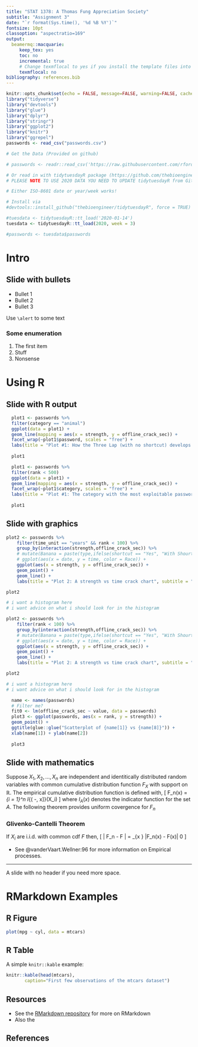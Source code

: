 ```yaml
---
title: "STAT 1378: A Thomas Fung Appreciation Society"
subtitle: "Assignment 3"
date: "`r format(Sys.time(), '%d %B %Y')`"
fontsize: 10pt
classoption: "aspectratio=169"
output: 
  beamermq::macquarie:
     keep_tex: yes
     toc: no
     incremental: true
     # Change texmflocal to yes if you install the template files into your local tex installation.
     texmflocal: no
bibliography: references.bib
---
```




```r
knitr::opts_chunk$set(echo = FALSE, message=FALSE, warning=FALSE, cache=TRUE)
library("tidyverse")
library("devtools")
library("glue")
library("dplyr")
library("stringr")
library("ggplot2")
library("knitr")
library("ggrepel")
passwords <- read_csv("passwords.csv")

# Get the Data (Provided on github)

# passwords <- readr::read_csv('https://raw.githubusercontent.com/rfordatascience/tidytuesday/master/data/2020/2020-01-14/passwords.csv')

# Or read in with tidytuesdayR package (https://github.com/thebioengineer/tidytuesdayR)
# PLEASE NOTE TO USE 2020 DATA YOU NEED TO UPDATE tidytuesdayR from GitHub

# Either ISO-8601 date or year/week works!

# Install via 
#devtools::install_github("thebioengineer/tidytuesdayR", force = TRUE)

#tuesdata <- tidytuesdayR::tt_load('2020-01-14') 
tuesdata <- tidytuesdayR::tt_load(2020, week = 3)

#passwords <- tuesdata$passwords

```



# Intro

## Slide with bullets

- Bullet 1
- Bullet 2
- Bullet 3

Use `\alert` to \alert{highlight} some text

### Some enumeration

1. The first item
1. Stuff
1. Nonsense

# Using R

## Slide with R output

```r
  plot1 <- passwords %>%
  filter(category == "animal")
  ggplot(data = plot1) +
  geom_line(mapping = aes(x = strength, y = offline_crack_sec)) +
  facet_wrap(~plot1$password, scales = "free") +
  labs(title = "Plot #1: How the Three Lap (with no shortcut) develops overtime")
  
  plot1
```

```r
  plot1 <- passwords %>%
  filter(rank < 500)
  ggplot(data = plot1) +
  geom_line(mapping = aes(x = strength, y = offline_crack_sec)) +
  facet_wrap(~plot1$category, scales = "free") +
  labs(title = "Plot #1: The category with the most exploitable passwords")
  
  plot1
```


## Slide with graphics

```r
plot2 <- passwords %>%
    filter(time_unit == "years" && rank < 100) %>%
    group_by(interaction(strength,offline_crack_sec)) %>%
    # mutate(Banana = paste(type,ifelse(shortcut == "Yes", "With Shourtcut","Without Shortcut"))) %>%
    # ggplot(aes(x = date, y = time, color = Race)) +
    ggplot(aes(x = strength, y = offline_crack_sec)) +
    geom_point() +
    geom_line() +
    labs(title = "Plot 2: A strength vs time crack chart", subtitle = "?", x = "Strength", y = "crack time")

plot2

# i want a histogram here
# i want advice on what i should look for in the histogram
```

```r
plot2 <- passwords %>%
    filter(rank < 100) %>%
    group_by(interaction(strength,offline_crack_sec)) %>%
    # mutate(Banana = paste(type,ifelse(shortcut == "Yes", "With Shourtcut","Without Shortcut"))) %>%
    # ggplot(aes(x = date, y = time, color = Race)) +
    ggplot(aes(x = strength, y = offline_crack_sec)) +
    geom_point() +
    geom_line() +
    labs(title = "Plot 2: A strength vs time crack chart", subtitle = "?", x = "Strength", y = "crack time")

plot2

# i want a histogram here
# i want advice on what i should look for in the histogram
```

```r
  name <- names(passwords)
  # Filter me?
  fit0 <- lm(offline_crack_sec ~ value, data = passwords)
  plot3 <- ggplot(passwords, aes(x = rank, y = strength)) + 
  geom_point() + 
  ggtitle(glue::glue("Scatterplot of {name[1]} vs {name[8]}")) + 
  xlab(name[1]) + ylab(name[2])
  
  plot3
```



## Slide with mathematics

Suppose $X_1, X_2, \ldots, X_n$ are independent and identitically distributed random variables with common cumulative distribution function $F_X$ with support on $\mathbb{R}$. The empirical cumulative distribution function is defined with,
\[
  F_n(x) = \frac{1}{n}\sum_{i = 1}^n I_{\left( -\infty, x\right]}(X_i)
\]
where $I_A(x)$ denotes the indicator function for the set $A$. The following theorem provides uniform covergence for $F_n$


:::{.block}
### Glivenko-Cantelli Theorem
If $X_i$ are i.i.d. with common cdf $F$ then,
\[
  \left\| F_n - F \right\| = \sup_{x \in \mathbb{R}} |F_n(x) - F(x)| \stackrel{n \to \infty}{\longrightarrow} 0\quad \text{almost surely.}
\]
:::

* See @vanderVaart.Wellner:96 for more information on Empirical processes.

---

A slide with no header if you need more space.

# RMarkdown Examples

## R Figure

```r
plot(mpg ~ cyl, data = mtcars)
```

## R Table

A simple `knitr::kable` example:

\small

```r
knitr::kable(head(mtcars),
       caption="First few observations of the mtcars dataset")
```

## Resources

* See the [RMarkdown repository](https://github.com/rstudio/rmarkdown) for more on RMarkdown
* Also the 

## References
